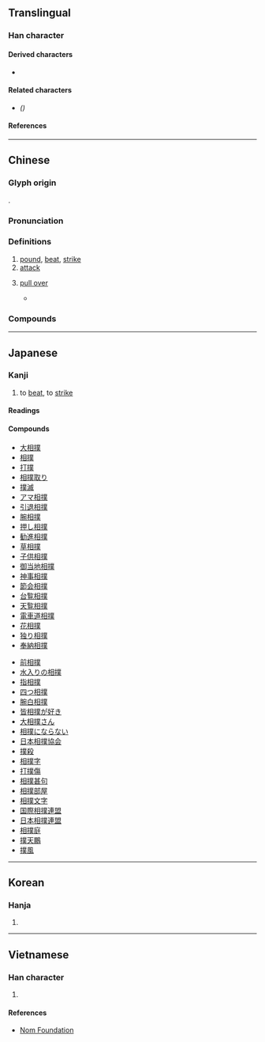 {{also|扑|攴}}
{{character info}}
==Translingual==

===Han character===
{{Han char|rn=64|rad=手|as=12|sn=15|four=52034|canj=QTCO|ids=⿰扌菐}}

====Derived characters====
* {{l|mul|[[𡃒]], [[𤾷]], [[𦢟]]}}

====Related characters====
* {{l|mul|[[扑]]}} ''({{w|Simplified Chinese}})''

====References====
{{Han ref|kx=0457.020|dkj=12755|dj=0805.180|hdz=31956.040|uh=64B2}}

----

==Chinese==
{{zh-forms|s=扑}}

===Glyph origin===
{{Han etym}}
{{Han compound|手|菐|c1=s|c2=p|t1=hand|ls=psc}}.

===Pronunciation===
{{zh-pron
|m=pū
|c=puk1,pok3
|h=pfs=phu
|md=páuk
|mn=phok
|mn-t=pog4
|w=4phoq
|mc=y
|oc=y
|cat=v
}}

===Definitions===
{{zh-hanzi}}

# [[pound]], [[beat]], [[strike]]
# [[attack]]
# {{lb|zh|US 2}} [[pull over]]
#* {{zh-x|在 美國 開車 被 警察 “ 撲 ” 怎麼辦|What should I do if my car is being pulled by the police in the United States|ref='''2021''', [https://posts.careerengine.us/p/603d7f0bcbda5a433e40c361 {{lang|zh|在美国开车被警察“扑”怎么办？}}]}}

===Compounds===
{{zh-der|撲克|撲滅|撲滿|撲朔迷離|撲熱息痛|撲通|撲騰|撲空|匹力撲六|剪撲|廝撲行|匹撲|合撲|反撲|囊撲|劈留撲碌|滴流撲|水撲花兒|撲通一聲|撲賣|撲水|拓撲學|撲朔|撲漉|撲買|撲簌|灰撲撲|撲索|攧撲|撲魯魯|撲的|撲鼕|撲撒|撲咚咚|撲鼻|撲翻身|撲擊|撲復|撲堆|撲撲|撲鼕鼕|撲奔|滴溜撲|撲面|撲人鼻子|撲兒|撲簌簌|撲頭撲臉|撲然|撲魚|撲花|撲唐唐|撲騰騰|撲撤|撲虎兒|撲鄧鄧|撲地|撲蝶之會|撲克臉|撲咚|撲辣|撲花行徑|撲上|撲桶|撲打|撲燈蛾|撲跌|撲克牌|撲救|撲撲通通|撲通通冬|燈蛾撲火|相撲|撲掩|撲殺|撲臉|撲撲簌簌|撲通撲通|的溜撲碌|撲個滿懷|撲倒|撲碌碌|異香撲鼻|滴留撲|撲登登|撲旗|望風撲影|撲嗤|撲閃|撲同|撲粉|滴溜溜撲|撲個空|撲散|撲交打滾|撲落|打撲|撲手|撲鹿|撲速速|撲搭地|撲揞|撲剌剌|撲冬冬|撲哧|賣撲|餓虎撲羊|胡撲掩|鬼打撲|迷離撲朔|餓虎撲食|飢虎撲食|飛蛾撲火|顛撲不碎|顛撲不破|花撲撲|買撲|紅撲撲|關撲|粉撲|胡撲搭}}

{{zh-cat|Elementary}}

----

==Japanese==

===Kanji===
{{ja-kanji|grade=c|rs=手12}}

# to [[beat]], to [[strike]]

====Readings====
{{ja-readings
|goon=ほく
|kanon=ほく
|kanyoon=ぼく
|kun=う-つ
}}

====Compounds====
{{der-top|Compounds}}
* [[大相撲]]
* [[相撲]]
* [[打撲]]
* [[相撲取り]]
* [[撲滅]]
* [[アマ相撲]]
* [[引退相撲]]
* [[腕相撲]]
* [[押し相撲]]
* [[勧進相撲]]
* [[草相撲]]
* [[子供相撲]]
* [[御当地相撲]]
* [[神事相撲]]
* [[節会相撲]]
* [[台覧相撲]]
* [[天覧相撲]]
* [[電車道相撲]]
* [[花相撲]]
* [[独り相撲]]
* [[奉納相撲]]
{{der-mid}}
* [[前相撲]]
* [[水入りの相撲]]
* [[指相撲]]
* [[四つ相撲]]
* [[腕白相撲]]
* [[皆相撲が好き]]
* [[大相撲さん]]
* [[相撲にならない]]
* [[日本相撲協会]]
* [[撲殺]]
* [[相撲字]]
* [[打撲傷]]
* [[相撲甚句]]
* [[相撲部屋]]
* [[相撲文字]]
* [[国際相撲連盟]]
* [[日本相撲連盟]]
* [[相撲庭]]
* [[撲天鵬]]
* [[撲風]]
{{der-bottom}}

----

==Korean==

===Hanja===
{{ko-hanja|hangeul=[[박]], [[복]]}}

# {{rfdef|ko|sort=手12}}

----

==Vietnamese==

===Han character===
{{vi-readings|rs=手12|reading=vục, buộc, phác, phốc, vọc}}

# {{rfdef|vi|sort=手12}}

====References====
* [http://nomfoundation.org/common/nom_details.php?codepoint=64B2 Nom Foundation]